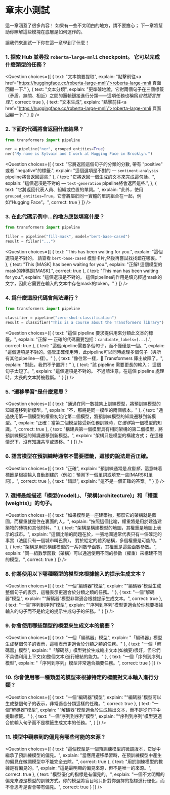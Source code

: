 <!-- DISABLE-FRONTMATTER-SECTIONS -->

# 章末小測試

<CourseFloatingBanner
    chapter={1}
    classNames="absolute z-10 right-0 top-0"
/>

這一章涵蓋了很多內容！ 如果有一些不太明白的地方，請不要擔心； 下一章將幫助你瞭解這些模塊在底層是如何運作的。

讓我們來測試一下你在這一章學到了什麼！

### 1. 探索 Hub 並尋找 `roberta-large-mnli` checkpoint。 它可以完成什麼類型的任務？


<Question
	choices={[
		{
			text: "文本摘要提取",
			explain: "點擊前往<a href=\"https://huggingface.co/roberta-large-mnli\">roberta-large-mnli 頁面</a>回顧一下."
		},
		{
			text: "文本分類",
			explain: "更準確地說，它對兩個句子在三個標籤（矛盾、無關、相近）之間的邏輯鏈接進行分類——這項任務也稱爲<em>自然語言推理</em>.",
			correct: true
		},
		{
			text: "文本生成",
			explain: "點擊前往<a href=\"https://huggingface.co/roberta-large-mnli\">roberta-large-mnli 頁面</a>回顧一下."
		}
	]}
/>

### 2. 下面的代碼將會返回什麼結果？

```py
from transformers import pipeline

ner = pipeline("ner", grouped_entities=True)
ner("My name is Sylvain and I work at Hugging Face in Brooklyn.")
```

<Question
	choices={[
		{
			text: "它將返回這個句子的分類的分數, 帶有 \"positive\" 或者 \"negative\"的標籤.",
			explain: "這個選項是不對的 — <code>sentiment-analysis</code> pipeline將會返回這些."
		},
		{
			text: "它將返回一個生成的文本來完成這句話。",
			explain: "這個選項是不對的 — <code>text-generation</code> pipeline將會返回這些.",
		},
		{
			text: "它將返回代表人員、組織或位置的單詞。",
			explain: "此外，使用 <code>grouped_entities=True</code>，它會將屬於同一實體的單詞組合在一起，例如“Hugging Face”。",
			correct: true
		}
	]}
/>

### 3. 在此代碼示例中...的地方應該填寫什麼？

```py
from transformers import pipeline

filler = pipeline("fill-mask", model="bert-base-cased")
result = filler("...")
```

<Question
	choices={[
		{
			text: "This <mask> has been waiting for you.",
			explain: "這個選項是不對的。 請查看 <code>bert-base-cased</code> 模型卡片,然後再嘗試找找錯在哪裏。"
		},
		{
			text: "This [MASK] has been waiting for you.",
			explain: "正解! 這個模型的mask的掩碼是[MASK].",
			correct: true
		},
		{
			text: "This man has been waiting for you.",
			explain: "這個選項是不對的。 這個pipeline的作用是填充經過mask的文字，因此它需要在輸入的文本中存在mask的token。"
		}
	]}
/>

### 4. 爲什麼這段代碼會無法運行？

```py
from transformers import pipeline

classifier = pipeline("zero-shot-classification")
result = classifier("This is a course about the Transformers library")
```

<Question
	choices={[
		{
			text: "這個 pipeline 要求提供用來分類此文本的標籤。",
			explain: "正解 — 正確的代碼需要包括：<code>candidate_labels=[...]</code>.",
			correct: true
		},
		{
			text: "這個pipeline需要多個句子，而不僅僅是一個。",
			explain: "這個選項是不對的。儘管正確使用時，此pipeline可以同時處理多個句子（與所有其他pipeline一樣）。"
		},
		{
			text: "像往常一樣，🤗 Transformers 庫出故障了。",
			explain: "對此，我們不予置評！"
		},
		{
			text: "該 pipeline 需要更長的輸入； 這個句子太短了。",
			explain: "這個選項是不對的。 不過請注意，在這個 pipeline 處理時，太長的文本將被截斷。"
		}
	]}
/>

### 5. “遷移學習”是什麼意思？

<Question
	choices={[
		{
			text: "通過在同一數據集上訓練模型，將預訓練模型的知識遷移到新模型。",
			explain: "不，那將是同一模型的兩個版本。"
		},
		{
			text: "通過使用第一個模型的權重初始化第二個模型，將預訓練模型的知識遷移到新模型。",
			explain: "正確：當第二個模型接受新任務訓練時，它*遷移*第一個模型的知識。",
			correct: true
		},
		{
			text: "構建與第一個模型具有相同架構的第二個模型，將預訓練模型的知識遷移到新模型。",
			explain: "架構只是模型的構建方式； 在這種情況下，沒有知識共享或遷移。"
		}
	]}
/>

### 6. 語言模型在預訓練時通常不需要標籤，這樣的說法是否正確。


<Question
	choices={[
		{
			text: "正確",
			explain: "預訓練通常是<em>自監督</em>，這意味着標籤是根據輸入自動創建的（例如：預測下一個單詞或填充一些[MARSK]單詞）。",
			correct: true
		},
		{
			text: "錯誤",
			explain: "這不是一個正確的答案。"
		}
	]}
/>


### 7. 選擇最能描述「模型(model)」、「架構(architecture)」和「權重(weights)」的句子。
<Question
	choices={[
		{
			text: "如果模型是一座建築物，那麼它的架構就是藍圖，而權重就是住在裏面的人。",
			explain: "按照這個比喻，權重將是用於建造建築物的磚塊和其他材料。"
		},
		{
			text: "架構是構建模型的地圖，其權重是地圖上表示的城市。",
			explain: "這個比喻的問題在於，一張地圖通常代表只有一個確定的事實（法國只有一個城市叫巴黎）。 對於給定的體系結構，多個權重是可能的。"
		},
		{
			text: "架構是用於構建模型的一系列數學函數，其權重是這些函數參數。",
			explain: "同一組數學函數（架構）可以通過使用不同的參數（權重）來構建不同的模型。",
			correct: true
		}
	]}
/>


### 8. 你將使用以下哪種類型的模型來根據輸入的提示生成文本？

<Question
	choices={[
		{
			text: "一個“編碼器”模型",
			explain: "“編碼器”模型生成整個句子的表示，這種表示更適合於分類之類的任務。"
		},
		{
			text: "一個“解碼器”模型",
			explain: "“解碼器”模型非常適合根據提示生成文本。",
			correct: true
		},
		{
			text: "一個“序列到序列”模型",
			explain: "“序列到序列”模型更適合於你想要根據輸入的句子而不是給定的提示生成句子的任務。"
		}
	]}
/>

### 9. 你會使用哪些類型的模型來生成文本的摘要？

<Question
	choices={[
		{
			text: "一個「編碼器」模型",
			explain: "「編碼器」模型生成整個句子的表示，這種表示更適合於分類之類的任務。"
		},
		{
			text: "一個「解碼器」模型",
			explain: "「解碼器」模型對於生成輸出文本(如摘要)很好，但它們不具備利用上下文(如整個文本)進行總結的能力。"
		},
		{
			text: "一個「序列到序列」模型",
			explain: "「序列到序列」模型非常適合摘要任務。",
			correct: true
		}
	]}
/>

### 10. 你會使用哪一種類型的模型來根據特定的標籤對文本輸入進行分類？

<Question
	choices={[
		{
			text: "一個“編碼器”模型",
			explain: "“編碼器”模型可以生成整個句子的表示，非常適合分類這樣的任務。",
			correct: true
		},
		{
			text: "一個“解碼器”模型",
			explain: "“解碼器”模型適合於生成輸出文本，而不是從句子中提取標籤。"
		},
		{
			text: "一個“序列到序列”模型",
			explain: "“序列到序列”模型更適合於輸入句子而不是標籤生成文本的任務。",
		}
	]}
/>

### 11. 模型中觀察到的偏見有哪些可能的來源？

<Question
	choices={[
		{
			text: "這個模型是一個預訓練模型的微調版本，它從中繼承了預訓練模型的偏見。",
			explain: "當應用遷移學習時，在預訓練模型中產生的偏見在微調模型中不能完全去除。",
			correct: true
		},
		{
			text: "用於訓練模型的數據是有偏見的。",
			explain: "這是最明顯的偏見來源，但不是唯一的來源。",
			correct: true
		},
		{
			text: "模型優化的指標是有偏見的。",
			explain: "一個不太明顯的偏見來源是模型的訓練方式。你的模型將盲目地只針對你選擇的指標進行優化，而不會思考是否會帶有偏見。",
			correct: true
		}
	]}
/>
